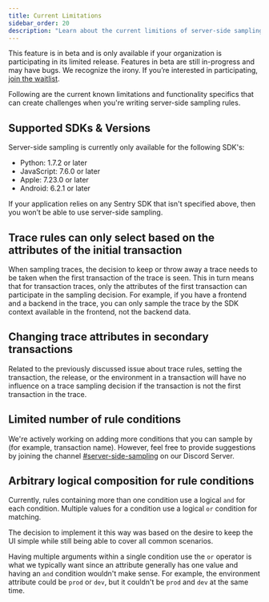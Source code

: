 ```yaml
---
title: Current Limitations
sidebar_order: 20
description: "Learn about the current limitions of server-side sampling."
---
```


<Note>

This feature is in beta and is only available if your organization is participating in its limited release. Features in beta are still in-progress and may have bugs. We recognize the irony. If you’re interested in participating, [join the waitlist](https://sentry.io/for/performance/#updates-signup).

</Note>

Following are the current known limitations and functionality specifics that can create challenges when you're writing server-side sampling rules.

## Supported SDKs & Versions

Server-side sampling is currently only available for the following SDK's:

- Python: 1.7.2 or later
- JavaScript: 7.6.0 or later
- Apple: 7.23.0 or later
- Android: 6.2.1 or later

If your application relies on any Sentry SDK that isn't specified above, then you won’t be able to use server-side sampling.

## Trace rules can only select based on the attributes of the initial transaction

When sampling traces, the decision to keep or throw away a trace needs to be taken when the first transaction of the trace is seen. This in turn means that for transaction traces, only the attributes of the first transaction can participate in the sampling decision. For example, if you have a frontend and a backend in the trace, you can only sample the trace by the SDK context available in the frontend, not the backend data.

## Changing trace attributes in secondary transactions

Related to the previously discussed issue about trace rules, setting the transaction, the release, or the environment in a transaction will have no influence on a trace sampling decision if the transaction is not the first transaction in the trace.

## Limited number of rule conditions

We're actively working on adding more conditions that you can sample by (for example, transaction name). However, feel free to provide suggestions by joining the channel [#server-side-sampling](https://discord.com/channels/621778831602221064/1004667579035570176) on our Discord Server.

## Arbitrary logical composition for rule conditions

Currently, rules containing more than one condition use a logical `and` for each condition. Multiple values for a condition use a logical `or` condition for matching.

The decision to implement it this way was based on the desire to keep the UI simple while still being able to cover all common scenarios.

Having multiple arguments within a single condition use the `or` operator is what we typically want since an attribute generally has one value and having an `and` condition wouldn't make sense. For example, the environment attribute could be `prod` or `dev`, but it couldn't be `prod` and `dev` at the same time.

